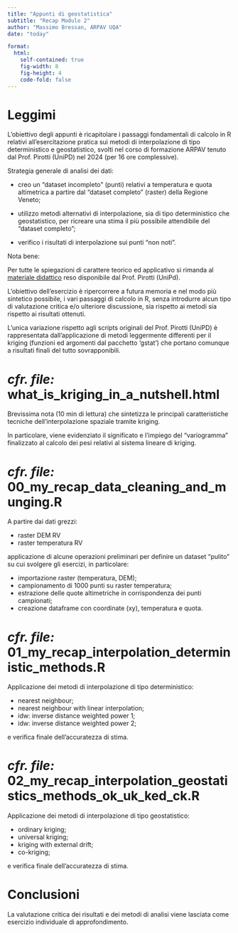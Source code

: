 ```yaml
---
title: "Appunti di geostatistica"
subtitle: "Recap Modulo 2"
author: "Massimo Bressan, ARPAV UQA"
date: "today"

format: 
  html:
    self-contained: true
    fig-width: 8
    fig-height: 4
    code-fold: false
---
```


# Leggimi

L'obiettivo degli appunti è ricapitolare i passaggi fondamentali di calcolo in R relativi all'esercitazione pratica sui metodi di interpolazione di tipo deterministico e geostatistico, svolti nel corso di formazione ARPAV tenuto dal Prof. Pirotti (UniPD) nel 2024 (per 16 ore complessive).

Strategia generale di analisi dei dati:

- creo un "dataset incompleto" (punti) relativi a temperatura e quota altimetrica a partire dal "dataset completo" (raster) della Regione Veneto;

- utilizzo metodi alternativi di interpolazione, sia di tipo deterministico che geostatistico, per ricreare una stima il più possibile attendibile del "dataset completo";

- verifico i risultati di interpolazione sui punti "non noti".

Nota bene:

Per tutte le spiegazioni di carattere teorico ed applicativo si rimanda al [materiale didattico](https://github.com/fpirotti/ARPA2024_corsoBase){.external target="_blank"} reso disponibile dal Prof. Pirotti (UniPd).

L'obiettivo dell'esercizio è ripercorrere a futura memoria e nel modo più sintetico possibile, i vari passaggi di calcolo in R, senza introdurre alcun tipo di valutazione critica e/o ulteriore discussione, sia rispetto ai metodi sia rispetto ai risultati ottenuti.

L'unica variazione rispetto agli scripts originali del Prof. Pirotti (UniPD) è rappresentata dall'applicazione di metodi leggermente differenti per il kriging (funzioni ed argomenti dal pacchetto 'gstat') che portano comunque a risultati finali del tutto sovrapponibili.

# *cfr. file:*<br> what_is_kriging_in_a_nutshell.html

Brevissima nota (10 min di lettura) che sintetizza le principali caratteristiche tecniche dell'interpolazione spaziale tramite kriging. 

In particolare, viene evidenziato il significato e l'impiego del "variogramma" finalizzato al calcolo dei pesi relativi al sistema lineare di kriging.


# *cfr. file:*<br> 00_my_recap_data_cleaning_and_munging.R

A partire dai dati grezzi:

- raster DEM RV
- raster temperatura RV

applicazione di alcune operazioni preliminari per definire un dataset “pulito” su cui svolgere gli esercizi, in particolare:

- importazione raster (temperatura, DEM);
- campionamento di 1000 punti su raster temperatura;
- estrazione delle quote altimetriche in corrispondenza dei punti campionati;
- creazione dataframe con coordinate (xy), temperatura e quota.

# *cfr. file:*<br> 01_my_recap_interpolation_deterministic_methods.R

Applicazione dei metodi di interpolazione di tipo deterministico:

- nearest neighbour;
- nearest neighbour with linear interpolation;
- idw: inverse distance weighted power 1;
- idw: inverse distance weighted power 2;

e verifica finale dell'accuratezza di stima.

# *cfr. file:*<br> 02_my_recap_interpolation_geostatistics_methods_ok_uk_ked_ck.R

Applicazione dei metodi di interpolazione di tipo geostatistico:

- ordinary kriging;
- universal kriging;
- kriging with external drift;
- co-kriging;

e verifica finale dell'accuratezza di stima.


# Conclusioni

La valutazione critica dei risultati e dei metodi di analisi viene lasciata come esercizio individuale di approfondimento.

